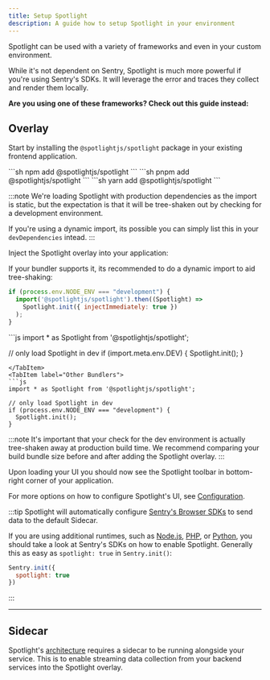 ```yaml
---
title: Setup Spotlight
description: A guide how to setup Spotlight in your environment
---
```


Spotlight can be used with a variety of frameworks and even in your custom environment. 

While it's not dependent on Sentry, Spotlight is much more powerful if you're using Sentry's SDKs. It will leverage the error and traces they collect and render them locally.

**Are you using one of these frameworks? Check out this guide instead:**

<LinkCard title="Spotlight for Astro" description="Astro specific instructions for setting up Spotlight." href="/setup/astro/" />
<LinkCard title="Spotlight for Remix" description="Remix specific instructions for setting up Spotlight." href="/setup/remix/" />
<LinkCard title="Spotlight for SvelteKit" description="SvelteKit specific instructions for setting up Spotlight." href="/setup/sveltekit/" />

## Overlay

Start by installing the `@spotlightjs/spotlight` package in your existing frontend application.


<Tabs>
  <TabItem label="npm">
  ```sh 
  npm add @spotlightjs/spotlight 
  ```
  </TabItem>
  <TabItem label="pnpm">
  ```sh 
  pnpm add @spotlightjs/spotlight
  ```
  </TabItem>
  <TabItem label="yarn">
  ```sh 
  yarn add @spotlightjs/spotlight
  ```
  </TabItem>
</Tabs>

:::note
We're loading Spotlight with production dependencies as the import is static, but the expectation is that it will be tree-shaken out by checking for a development environment.

If you're using a dynamic import, its possible you can simply list this in your `devDependencies` intead.
:::

Inject the Spotlight overlay into your application:

<Tabs>
  <TabItem label="Dynamic Import">
  If your bundler supports it, its recommended to do a dynamic import to aid tree-shaking:

  ```js
  if (process.env.NODE_ENV === "development") {
    import('@spotlightjs/spotlight').then((Spotlight) =>
      Spotlight.init({ injectImmediately: true })
    );
  }
  ```
  </TabItem>
  <TabItem label="Vite">
  ```js
  import * as Spotlight from '@spotlightjs/spotlight';

  // only load Spotlight in dev
  if (import.meta.env.DEV) {
    Spotlight.init();
  }
  ```
  </TabItem>
  <TabItem label="Other Bundlers">
  ```js
  import * as Spotlight from '@spotlightjs/spotlight';

  // only load Spotlight in dev
  if (process.env.NODE_ENV === "development") {
    Spotlight.init();
  }
  ```
  </TabItem>
</Tabs>

:::note
It's important that your check for the dev environment is actually tree-shaken away at production build time.
We recommend comparing your build bundle size before and after adding the Spotlight overlay.
:::

Upon loading your UI you should now see the Spotlight toolbar in bottom-right corner of your application.

For more options on how to configure Spotlight's UI, see [Configuration](/reference/configuration/).

:::tip
Spotlight will automatically configure [Sentry's Browser SDKs](https://docs.sentry.io/platforms/javascript/) to send data to the default Sidecar.

If you are using additional runtimes, such as [Node.js](https://docs.sentry.io/platforms/node/), [PHP](https://docs.sentry.io/platforms/php/), or [Python](https://docs.sentry.io/platforms/python/), you should take a look at Sentry's SDKs on how to enable Spotlight. Generally this as easy as `spotlight: true` in `Sentry.init()`:


```js
Sentry.init({
  spotlight: true
})
```

:::

<LinkCard title="Setup Spotlight with Sentry" description="Instructions for Node, Python, PHP & Ruby" href="/setup/sentry/" />

---

## Sidecar

Spotlight's [architecture](/architecture/) requires a sidecar to be running alongside your service. This is to enable streaming data collection from your backend services into the Spotlight overlay.


<CardGrid>
  <LinkCard title="Sidecar" href="/sidecar/" />
  <LinkCard title="Node.js (No Framework)" href="/sidecar/npx/" />
</CardGrid>

<CardGrid>
  <LinkCard title="Vite" href="/sidecar/vite/" />
  <LinkCard title="Webpack" href="/sidecar/webpack/" />
</CardGrid>

